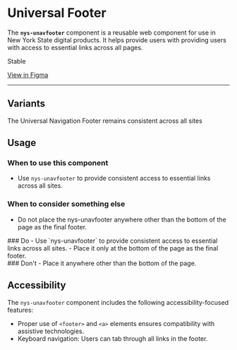 
<Meta of={NysUnavFooterStories} title="Components/GlobalFooter/Documentation" />

# Universal Footer

The **`nys-unavfooter`** component is a reusable web component for use in New York State digital products. It helps provide users with providing users with access to essential links across all pages.

<p className="pill pill--stable">Stable</p>

<p className="pill pill--uikit"><a target="_blank" href="https://www.figma.com/design/0ogYpymUPQQfhELthntNbt/%F0%9F%92%A0-NYS-%2F-Excelsior-Components-(Alpha)?node-id=6403-16757&t=23BYpyjDrYBPHHpW-0">View in Figma</a></p>

***

<Canvas of={NysUnavFooterStories.Basic} />

<Controls />

## Variants
The Universal Navigation Footer remains consistent across all sites
<Canvas of={NysUnavFooterStories.Basic} />

## Usage 

### When to use this component
  - Use `nys-unavfooter` to provide consistent access to essential links across all sites.

### When to consider something else
  - Do not place the nys-unavfooter anywhere other than the bottom of the page as the final footer.

<div className="nys-grid-row nys-grid-gap-lg">
  <div className="nys-mobile-lg:nys-grid-col">
    <div className="usage-card usage-card--do">
      ### <nys-icon name="check_circle" color="--var(nys-color-success)" /> Do 
      - Use `nys-unavfooter` to provide consistent access to essential links across all sites.  
      - Place it only at the bottom of the page as the final footer. 
    </div>
  </div>
  <div className="nys-mobile-lg:nys-grid-col">
    <div className="usage-card usage-card--dont">
      ### <nys-icon name="error" color="--var(nys-color-warning)" /> Don't
      - Place it anywhere other than the bottom of the page.  
    </div>
  </div>
</div>


## Accessibility

The `nys-unavfooter` component includes the following accessibility-focused features:

- Proper use of `<footer>` and `<a>` elements ensures compatibility with assistive technologies.
- Keyboard navigation: Users can tab through all links in the footer.
